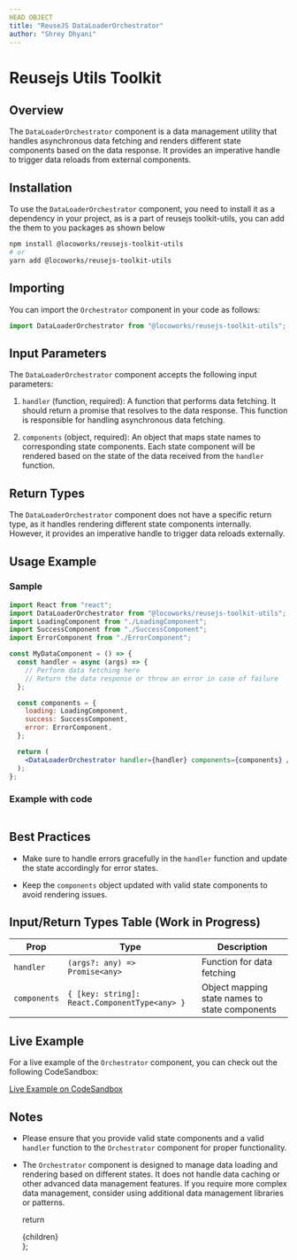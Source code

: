 ```yaml
---
HEAD OBJECT
title: "ReuseJS DataLoaderOrchestrator"
author: "Shrey Dhyani"
---
```




# Reusejs Utils Toolkit

## Overview

The `DataLoaderOrchestrator` component is a data management utility that handles asynchronous data fetching and renders different state components based on the data response. It provides an imperative handle to trigger data reloads from external components.

## Installation

To use the `DataLoaderOrchestrator` component, you need to install it as a dependency in your project, as is a part of reusejs toolkit-utils, you can add the them to you packages as shown below

```bash
npm install @locoworks/reusejs-toolkit-utils
# or
yarn add @locoworks/reusejs-toolkit-utils
```

## Importing

You can import the `Orchestrator` component in your code as follows:

```jsx
import DataLoaderOrchestrator from "@locoworks/reusejs-toolkit-utils";
```

## Input Parameters

The `DataLoaderOrchestrator` component accepts the following input parameters:

1. `handler` (function, required): A function that performs data fetching. It should return a promise that resolves to the data response. This function is responsible for handling asynchronous data fetching.

2. `components` (object, required): An object that maps state names to corresponding state components. Each state component will be rendered based on the state of the data received from the `handler` function.

## Return Types

The `DataLoaderOrchestrator` component does not have a specific return type, as it handles rendering different state components internally. However, it provides an imperative handle to trigger data reloads externally.

## Usage Example

### Sample
```jsx
import React from "react";
import DataLoaderOrchestrator from "@locoworks/reusejs-toolkit-utils";
import LoadingComponent from "./LoadingComponent";
import SuccessComponent from "./SuccessComponent";
import ErrorComponent from "./ErrorComponent";

const MyDataComponent = () => {
  const handler = async (args) => {
    // Perform data fetching here
    // Return the data response or throw an error in case of failure
  };

  const components = {
    loading: LoadingComponent,
    success: SuccessComponent,
    error: ErrorComponent,
  };

  return (
    <DataLoaderOrchestrator handler={handler} components={components} />
  );
};
```

### Example with code 

<DataLoaderOrchestratorExample/>

```js path=../../components/DataLoaderOrchestratorExample name=DataLoaderOrchestratorExample
```

## Best Practices

- Make sure to handle errors gracefully in the `handler` function and update the state accordingly for error states.

- Keep the `components` object updated with valid state components to avoid rendering issues.

## Input/Return Types Table (Work in Progress)

| Prop          | Type                         | Description                                           |
|---------------|------------------------------|-------------------------------------------------------|
| `handler`     | `(args?: any) => Promise<any>` | Function for data fetching                            |
| `components`  | `{ [key: string]: React.ComponentType<any> }` | Object mapping state names to state components        |

## Live Example

For a live example of the `Orchestrator` component, you can check out the following CodeSandbox:

[Live Example on CodeSandbox](https://codesandbox.io/s/orchestrator-component-example-tlwus)

## Notes

- Please ensure that you provide valid state components and a valid `handler` function to the `Orchestrator` component for proper functionality.

- The `Orchestrator` component is designed to manage data loading and rendering based on different states. It does not handle data caching or other advanced data management features. If you require more complex data management, consider using additional data management libraries or patterns.

  return <div className="prose max-w-full mx-4 pb-10" >{children}</div>
}; 